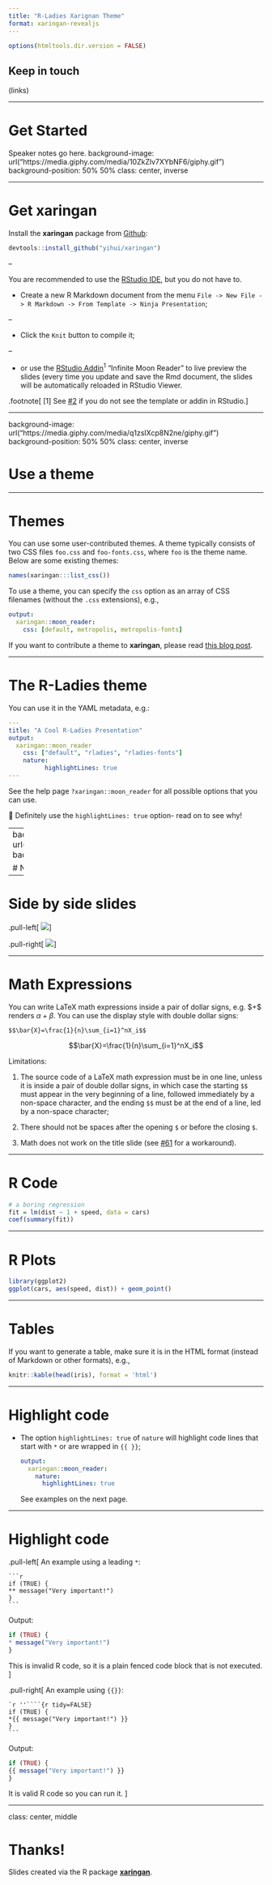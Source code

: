 ```yaml
---
title: "R-Ladies Xarignan Theme"
format: xaringan-revealjs
---
```


```r
options(htmltools.dir.version = FALSE)
```

::: {.inverse .center .middle data-background='red'} 

# Keep in touch

(links)

:::

------------------------------------------------------------------------

# Get Started

::: notes
Speaker notes go here.
background-image: url("https://media.giphy.com/media/10ZkZlv7XYbNF6/giphy.gif")
background-position: 50% 50%
class: center, inverse
:::


------------------------------------------------------------------------

# Get **xaringan**

Install the **xaringan** package from [Github](https://github.com/yihui/xaringan):

```r
devtools::install_github("yihui/xaringan")
```

--

You are recommended to use the [RStudio IDE](https://www.rstudio.com/products/rstudio/), but you do not have to.

- Create a new R Markdown document from the menu `File -> New File -> R Markdown -> From Template -> Ninja Presentation`;

--

- Click the `Knit` button to compile it;

--

- or use the [RStudio Addin](https://rstudio.github.io/rstudioaddins/)<sup>1</sup> "Infinite Moon Reader" to live preview the slides (every time you update and save the Rmd document, the slides will be automatically reloaded in RStudio Viewer.

.footnote[
[1] See [#2](https://github.com/yihui/xaringan/issues/2) if you do not see the template or addin in RStudio.
]

------------------------------------------------------------------------



background-image: url("https://media.giphy.com/media/q1zsIXcp8N2ne/giphy.gif")
background-position: 50% 50%
class: center, inverse


# Use a theme

---

# Themes

You can use some user-contributed themes. A theme typically consists of two CSS files `foo.css` and `foo-fonts.css`, where `foo` is the theme name. Below are some existing themes:

```r
names(xaringan:::list_css())
```

To use a theme, you can specify the `css` option as an array of CSS filenames (without the `.css` extensions), e.g.,

```yaml
output:
  xaringan::moon_reader:
    css: [default, metropolis, metropolis-fonts]
```

If you want to contribute a theme to **xaringan**, please read [this blog post](https://yihui.name/en/2017/10/xaringan-themes).


---

# The R-Ladies theme

You can use it in the YAML metadata, e.g.:

```yaml
---
title: "A Cool R-Ladies Presentation"
output:
  xaringan::moon_reader
    css: ["default", "rladies", "rladies-fonts"]
    nature:
          highlightLines: true
---
```

See the help page `?xaringan::moon_reader` for all possible options that you can use. 

💜 Definitely use the `highlightLines: true` option- read on to see why! 

---
background-image: url("https://media.giphy.com/media/UqjSzv18agbgk/giphy.gif")
background-position: 50% 50%
class: center, inverse


# Now we can really have fun!

---

# Side by side slides



.pull-left[
![](https://media.giphy.com/media/i1hiQy3uVZ0KQ/giphy.gif)
]

.pull-right[
![](https://media.giphy.com/media/aptJIZbitjf2g/giphy.gif)
]



---

# Math Expressions

You can write LaTeX math expressions inside a pair of dollar signs, e.g. &#36;\alpha+\beta$ renders $\alpha+\beta$. You can use the display style with double dollar signs:

```
$$\bar{X}=\frac{1}{n}\sum_{i=1}^nX_i$$
```

$$\bar{X}=\frac{1}{n}\sum_{i=1}^nX_i$$

Limitations:

1. The source code of a LaTeX math expression must be in one line, unless it is inside a pair of double dollar signs, in which case the starting `$$` must appear in the very beginning of a line, followed immediately by a non-space character, and the ending `$$` must be at the end of a line, led by a non-space character;

1. There should not be spaces after the opening `$` or before the closing `$`.

1. Math does not work on the title slide (see [#61](https://github.com/yihui/xaringan/issues/61) for a workaround).

---

# R Code

```r
# a boring regression
fit = lm(dist ~ 1 + speed, data = cars)
coef(summary(fit))
```

---

# R Plots

```r
library(ggplot2)
ggplot(cars, aes(speed, dist)) + geom_point()
```

---

# Tables

If you want to generate a table, make sure it is in the HTML format (instead of Markdown or other formats), e.g.,

```r
knitr::kable(head(iris), format = 'html')
```

---

# Highlight code

- The option `highlightLines: true` of `nature` will highlight code lines that start with `*` or are wrapped in `{{ }}`;

    ```yaml
    output:
      xaringan::moon_reader:
        nature:
          highlightLines: true
    ```

    See examples on the next page.

---

# Highlight code


.pull-left[
An example using a leading `*`:

    ```r
    if (TRUE) {
    ** message("Very important!")
    }
    ```
Output:
```r
if (TRUE) {
* message("Very important!")
}
```

This is invalid R code, so it is a plain fenced code block that is not executed.
]

.pull-right[
An example using `{{}}`:

    `r ''````{r tidy=FALSE}
    if (TRUE) {
    *{{ message("Very important!") }}
    }
    ```
Output:
```r
if (TRUE) {
{{ message("Very important!") }}
}
```

It is valid R code so you can run it.
]


---

class: center, middle

# Thanks!

Slides created via the R package [**xaringan**](https://github.com/yihui/xaringan).